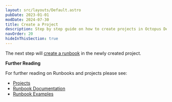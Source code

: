 ```yaml
---
layout: src/layouts/Default.astro
pubDate: 2023-01-01
modDate: 2024-07-30
title: Create a Project
description: Step by step guide on how to create projects in Octopus Deploy.
navOrder: 20
hideInThisSection: true
---
```


<CreateProjects />

The next step will [create a runbook](/docs/getting-started/first-runbook-run/create-a-runbook) in the newly created project.

**Further Reading**

For further reading on Runbooks and projects please see:

- [Projects](/docs/projects)
- [Runbook Documentation](/docs/runbooks)
- [Runbook Examples](/docs/runbooks/runbook-examples)
